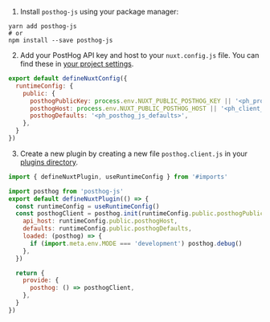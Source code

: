 <!-- Keep in sync with https://github.com/PostHog/posthog-js/tree/main/playground/nuxtjs -->

1. Install `posthog-js` using your package manager:

```shell
yarn add posthog-js
# or
npm install --save posthog-js
```

2. Add your PostHog API key and host to your `nuxt.config.js` file. You can find these in [your project settings](https://us.posthog.com/settings/project).

```js file=nuxt.config.js
export default defineNuxtConfig({
  runtimeConfig: {
    public: {
      posthogPublicKey: process.env.NUXT_PUBLIC_POSTHOG_KEY || '<ph_project_api_key>',
      posthogHost: process.env.NUXT_PUBLIC_POSTHOG_HOST || '<ph_client_api_host>',
      posthogDefaults: '<ph_posthog_js_defaults>',
    },
  }
})
```

3. Create a new plugin by creating a new file `posthog.client.js` in your [plugins directory](https://nuxt.com/docs/guide/directory-structure/plugins).

```js file=plugins/posthog.client.js
import { defineNuxtPlugin, useRuntimeConfig } from '#imports'

import posthog from 'posthog-js'
export default defineNuxtPlugin(() => {
  const runtimeConfig = useRuntimeConfig()
  const posthogClient = posthog.init(runtimeConfig.public.posthogPublicKey, {
    api_host: runtimeConfig.public.posthogHost,
    defaults: runtimeConfig.public.posthogDefaults,
    loaded: (posthog) => {
      if (import.meta.env.MODE === 'development') posthog.debug()
    },
  })

  return {
    provide: {
      posthog: () => posthogClient,
    },
  }
})
```